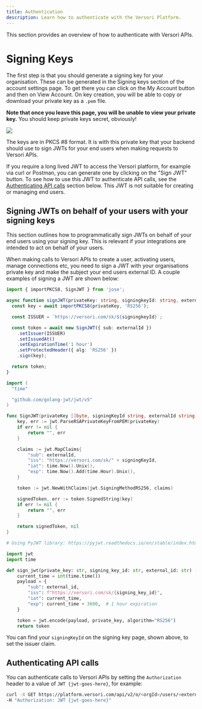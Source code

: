 ```yaml
---
title: Authentication
description: Learn how to authenticate with the Versori Platform.
---
```


This section provides an overview of how to authenticate with Versori APIs.

# Signing Keys

The first step is that you should generate a signing key for your organisation. These can be generated in the Signing keys section of the account settings page. To get there you can click on the My Account button and then on View Account. On key creation, you will be able to copy or download your private key as a `.pem` file.

**Note that once you leave this page, you will be unable to view your private key.**  You should keep private keys secret, obviously!

<Frame caption="How to navigate to the signing keys page and creating a key.">
    <img src="/images/signingkeys.png" />
</Frame>

The keys are in PKCS #8 format. It is with this private key that your backend should use to sign JWTs for your end users when making requests to Versori APIs.

If you require a long lived JWT to access the Versori platform, for example via curl or Postman, you can generate one by clicking on the "Sign JWT" button. To see how to use this JWT to authenticate API calls, see the [Authenticating API calls](#authenticating-api-calls) section below. This JWT is not suitable for creating or managing end users.

## Signing JWTs on behalf of your users with your signing keys

This section outlines how to programmatically sign JWTs on behalf of your end users using your signing key. This is relevant if your integrations are intended to act on behalf of your users.

When making calls to Versori APIs to create a user, activating users, manage connections etc, you need to sign a JWT with your organisations private key and make the subject your end users external ID. A couple examples of signing a JWT are shown below:

<CodeGroup>

```typescript TypeScript
import { importPKCS8, SignJWT } from 'jose';

async function signJWT(privateKey: string, signingkeyId: string, externalId: string): Promise<string> {
  const key = await importPKCS8(privateKey, 'RS256');

  const ISSUER = `https://versori.com/sk/${signingkeyId}`;

  const token = await new SignJWT({ sub: externalId })
    .setIssuer(ISSUER)
    .setIssuedAt()
    .setExpirationTime('1 hour')
    .setProtectedHeader({ alg: 'RS256' })
    .sign(key);

  return token;
}
```


```go Go
import (
  "time"

  "github.com/golang-jwt/jwt/v5"
)

func SignJWT(privateKey []byte, signingKeyId string, externalId string) (string, error) {
    key, err := jwt.ParseRSAPrivateKeyFromPEM(privateKey)
    if err != nil {
        return "", err
    }

    claims := jwt.MapClaims{
        "sub": externalId,
        "iss": "https://versori.com/sk/" + signingKeyId,
        "iat": time.Now().Unix(),
        "exp": time.Now().Add(time.Hour).Unix(),
    }

    token := jwt.NewWithClaims(jwt.SigningMethodRS256, claims)

    signedToken, err := token.SignedString(key)
    if err != nil {
        return "", err
    }

    return signedToken, nil
}
```


```python Python
# Using PyJWT library: https://pyjwt.readthedocs.io/en/stable/index.html

import jwt
import time

def sign_jwt(private_key: str, signing_key_id: str, external_id: str) -> str:
    current_time = int(time.time())
    payload = {
        "sub": external_id,
        "iss": f"https://versori.com/sk/{signing_key_id}",
        "iat": current_time,
        "exp": current_time + 3600,  # 1 hour expiration
    }

    token = jwt.encode(payload, private_key, algorithm="RS256")
    return token
```
</CodeGroup>

You can find your `signingKeyId` on the signing key page, shown above, to set the issuer claim.

## Authenticating API calls

You can authenticate calls to Versori APIs by setting the `Authorization` header to a value of `JWT {jwt-goes-here}`, for example:

```bash
curl -X GET https://platform.versori.com/api/v2/o/<orgId>/users/<externalId>
-H "Authorization: JWT {jwt-goes-here}"
```